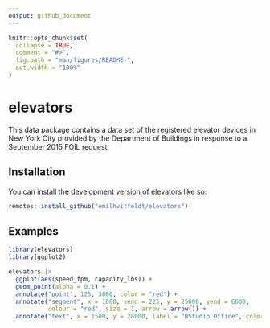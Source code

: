 ```yaml
---
output: github_document
---
```


<!-- README.md is generated from README.Rmd. Please edit that file -->

```r
knitr::opts_chunk$set(
  collapse = TRUE,
  comment = "#>",
  fig.path = "man/figures/README-",
  out.width = "100%"
)
```

# elevators

<!-- badges: start -->
<!-- badges: end -->

This data package contains a data set of the registered elevator devices in New York City provided by the Department of Buildings in response to a September 2015 FOIL request.

## Installation

You can install the development version of elevators like so:

``` r
remotes::install_github("emilhvitfeldt/elevators")
```

## Examples

```r
library(elevators)
library(ggplot2)

elevators |>
  ggplot(aes(speed_fpm, capacity_lbs)) +
  geom_point(alpha = 0.1) +
  annotate("point", 125, 3000, color = "red") +
  annotate("segment", x = 1000, xend = 225, y = 25000, yend = 6000,
           colour = "red", size = 1, arrow = arrow()) +
  annotate("text", x = 1500, y = 28000, label = "RStudio Office", color = "red")
```

